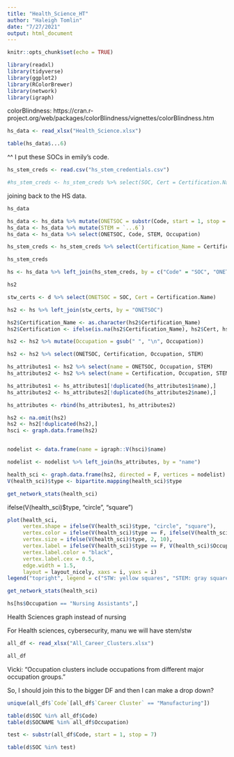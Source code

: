 ```yaml
---
title: "Health_Science_HT"
author: "Haleigh Tomlin"
date: "7/27/2021"
output: html_document
---
```


```r
knitr::opts_chunk$set(echo = TRUE)
```

```r
library(readxl)
library(tidyverse)
library(ggplot2)
library(RColorBrewer)
library(network)
library(igraph)
```


colorBlindness: https://cran.r-project.org/web/packages/colorBlindness/vignettes/colorBlindness.htm


```r
hs_data <- read_xlsx("Health_Science.xlsx")
```

```r
table(hs_data$...6)
```

^^ I put these SOCs in emily's code.
```r
hs_stem_creds <- read.csv("hs_stem_credentials.csv")
```

```r
#hs_stem_creds <- hs_stem_creds %>% select(SOC, Cert = Certification.Name)
```

joining back to the HS data.

```r
hs_data
```

```r
hs_data <- hs_data %>% mutate(ONETSOC = substr(Code, start = 1, stop = 7))
hs_data <- hs_data %>% mutate(STEM = `...6`) 
hs_data <- hs_data %>% select(ONETSOC, Code, STEM, Occupation)
```

```r
hs_stem_creds <- hs_stem_creds %>% select(Certification_Name = Certification.Name, SOC) %>% mutate(ONETSOC = substr(SOC, start = 1, stop = 7))
```

```r
hs_stem_creds
```
```r
hs <- hs_data %>% left_join(hs_stem_creds, by = c("Code" = "SOC", "ONETSOC"))
```


```r
hs2
```

```r
stw_certs <- d %>% select(ONETSOC = SOC, Cert = Certification.Name)
```

```r
hs2 <- hs %>% left_join(stw_certs, by = "ONETSOC")
```

```r
hs2$Certification_Name <- as.character(hs2$Certification_Name)
hs2$Certification <- ifelse(is.na(hs2$Certification_Name), hs2$Cert, hs2$Certification_Name)

```

```r
hs2 <- hs2 %>% mutate(Occupation = gsub(" ", "\n", Occupation))
```


```r
hs2 <- hs2 %>% select(ONETSOC, Certification, Occupation, STEM)
```

```r
hs_attributes1 <- hs2 %>% select(name = ONETSOC, Occupation, STEM)
hs_attributes2 <- hs2 %>% select(name = Certification, Occupation, STEM)

hs_attributes1 <- hs_attributes1[!duplicated(hs_attributes1$name),]
hs_attributes2 <- hs_attributes2[!duplicated(hs_attributes2$name),]

hs_attributes <- rbind(hs_attributes1, hs_attributes2)
```


```r
hs2 <- na.omit(hs2)
hs2 <- hs2[!duplicated(hs2),]
hsci <- graph.data.frame(hs2)


nodelist <- data.frame(name = igraph::V(hsci)$name)

nodelist <- nodelist %>% left_join(hs_attributes, by = "name")

health_sci <- graph.data.frame(hs2, directed = F, vertices = nodelist)
V(health_sci)$type <- bipartite.mapping(health_sci)$type
```

```r
get_network_stats(health_sci)
```


ifelse(V(health_sci)$type, "circle", "square")

```r
plot(health_sci,
     vertex.shape = ifelse(V(health_sci)$type, "circle", "square"),
     vertex.color = ifelse(V(health_sci)$type == F, ifelse(V(health_sci)$STEM == "STW", cbPalette[5], cbPalette[1]), cbPalette[4]),
     vertex.size = ifelse(V(health_sci)$type, 2, 10),
     vertex.label = ifelse(V(health_sci)$type == F, V(health_sci)$Occupation, NA),
     vertex.label.color = "black",
     vertex.label.cex = 0.5,
     edge.width = 1.5,
     layout = layout_nicely, xaxs = i, yaxs = i)
legend("topright", legend = c("STW: yellow squares", "STEM: gray squares", "Certifications: green circles"), bty = "n", title = "Legend", xjust = 0, cex = 1.5)
```

```r
get_network_stats(health_sci)
```


```r
hs[hs$Occupation == "Nursing Assistants",]
```



Health Sciences graph instead of nursing

For Health sciences, cybersecurity, manu we will have stem/stw


```r
all_df <- read_xlsx("All_Career_Clusters.xlsx")
```

```r
all_df
```

Vicki: "Occupation clusters include occupations from different major occupation groups."

So, I should join this to the bigger DF and then I can make a drop down?

```r
unique(all_df$`Code`[all_df$`Career Cluster` == "Manufacturing"])
```


```r
table(d$SOC %in% all_df$Code)
table(d$SOCNAME %in% all_df$Occupation)
```

```r
test <- substr(all_df$Code, start = 1, stop = 7)
```

```r
table(d$SOC %in% test)
```

